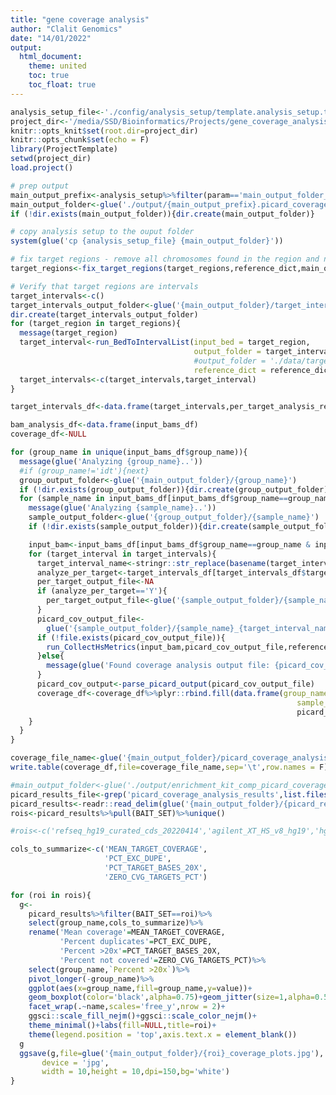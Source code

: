 ```yaml
---
title: "gene coverage analysis"
author: "Clalit Genomics"
date: "14/01/2022"
output: 
  html_document:
    theme: united
    toc: true
    toc_float: true
---
```


```r
analysis_setup_file<-'./config/analysis_setup/template.analysis_setup.txt'
project_dir<-'/media/SSD/Bioinformatics/Projects/gene_coverage_analysis_2022/'
knitr::opts_knit$set(root.dir=project_dir)
knitr::opts_chunk$set(echo = F)
library(ProjectTemplate)
setwd(project_dir)
load.project()
```

```r
# prep output
main_output_prefix<-analysis_setup%>%filter(param=='main_output_folder_prefix')%>%pull(value)
main_output_folder<-glue('./output/{main_output_prefix}.picard_coverage_analysis.{Sys.Date()}')
if (!dir.exists(main_output_folder)){dir.create(main_output_folder)}

# copy analysis setup to the ouput folder
system(glue('cp {analysis_setup_file} {main_output_folder}'))

```

```r
# fix target regions - remove all chromosomes found in the region and not in the dict
target_regions<-fix_target_regions(target_regions,reference_dict,main_output_folder)

# Verify that target regions are intervals
target_intervals<-c()
target_intervals_output_folder<-glue('{main_output_folder}/target_intervals')
dir.create(target_intervals_output_folder)
for (target_region in target_regions){
  message(target_region)
  target_interval<-run_BedToIntervalList(input_bed = target_region,
                                         output_folder = target_intervals_output_folder,
                                         #output_folder = './data/target_intervals',
                                         reference_dict = reference_dict)
  target_intervals<-c(target_intervals,target_interval)
}

target_intervals_df<-data.frame(target_intervals,per_target_analysis_req)

bam_analysis_df<-data.frame(input_bams_df)
coverage_df<-NULL

for (group_name in unique(input_bams_df$group_name)){
  message(glue('Analyzing {group_name}..'))
  #if (group_name!='idt'){next}
  group_output_folder<-glue('{main_output_folder}/{group_name}')
  if (!dir.exists(group_output_folder)){dir.create(group_output_folder)}
  for (sample_name in input_bams_df[input_bams_df$group_name==group_name,'sample_name']){
    message(glue('Analyzing {sample_name}..'))
    sample_output_folder<-glue('{group_output_folder}/{sample_name}')
    if (!dir.exists(sample_output_folder)){dir.create(sample_output_folder)}

    input_bam<-input_bams_df[input_bams_df$group_name==group_name & input_bams_df$sample_name==sample_name,'sample_path']
    for (target_interval in target_intervals){
      target_interval_name<-stringr::str_replace(basename(target_interval),'.intervals.*','')
      analyze_per_target<-target_intervals_df[target_intervals_df$target_interval==target_interval,'per_target_analysis_req']
      per_target_output_file<-NA
      if (analyze_per_target=='Y'){
        per_target_output_file<-glue('{sample_output_folder}/{sample_name}_{target_interval_name}_picard_per_target_cov_metrics.txt')
      }
      picard_cov_output_file<-
        glue('{sample_output_folder}/{sample_name}_{target_interval_name}_picard_cov_metrics.txt')
      if (!file.exists(picard_cov_output_file)){
        run_CollectHsMetrics(input_bam,picard_cov_output_file,reference_fasta,target_interval,target_interval,per_target_output_file)
      }else{
        message(glue('Found coverage analysis output file: {picard_cov_output_file}, will not run it again'))
      }
      picard_cov_output<-parse_picard_output(picard_cov_output_file)
      coverage_df<-coverage_df%>%plyr::rbind.fill(data.frame(group_name=group_name,
                                                                sample_name=sample_name,
                                                                picard_cov_output[['picard_coverage_metrics']]))
    }
  }
}

coverage_file_name<-glue('{main_output_folder}/picard_coverage_analysis_results_{Sys.Date()}.tsv')
write.table(coverage_df,file=coverage_file_name,sep='\t',row.names = F)
```

```r
#main_output_folder<-glue('./output/enrichment_kit_comp_picard_coverage_analysis_2022-06-19')
picard_results_file<-grep('picard_coverage_analysis_results',list.files(main_output_folder),value=T)
picard_results<-readr::read_delim(glue('{main_output_folder}/{picard_results_file}'))
rois<-picard_results%>%pull(BAIT_SET)%>%unique()

#rois<-c('refseq_hg19_curated_cds_20220414','agilent_XT_HS_v8_hg19','hg19_Twist_Exome_2','xgen-exome-research-panel-v2-targets-hg19')

cols_to_summarize<-c('MEAN_TARGET_COVERAGE',
                     'PCT_EXC_DUPE',
                     'PCT_TARGET_BASES_20X',
                     'ZERO_CVG_TARGETS_PCT')

for (roi in rois){
  g<-
    picard_results%>%filter(BAIT_SET==roi)%>%
    select(group_name,cols_to_summarize)%>%
    rename('Mean coverage'=MEAN_TARGET_COVERAGE,
           'Percent duplicates'=PCT_EXC_DUPE,
           'Percent >20x'=PCT_TARGET_BASES_20X,
           'Percent not covered'=ZERO_CVG_TARGETS_PCT)%>%
    select(group_name,`Percent >20x`)%>%
    pivot_longer(-group_name)%>%
    ggplot(aes(x=group_name,fill=group_name,y=value))+
    geom_boxplot(color='black',alpha=0.75)+geom_jitter(size=1,alpha=0.5,width = 0.1)+
    facet_wrap(.~name,scales='free_y',nrow = 2)+
    ggsci::scale_fill_nejm()+ggsci::scale_color_nejm()+
    theme_minimal()+labs(fill=NULL,title=roi)+
    theme(legend.position = 'top',axis.text.x = element_blank())
  g
  ggsave(g,file=glue('{main_output_folder}/{roi}_coverage_plots.jpg'),
       device = 'jpg',
       width = 10,height = 10,dpi=150,bg='white')
}

```
